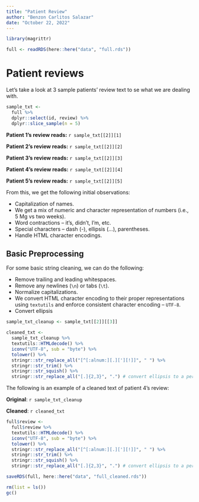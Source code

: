 ```yaml
---
title: "Patient Review"
author: "Benzon Carlitos Salazar"
date: "October 22, 2022"
---
```


```r
library(magrittr)

full <- readRDS(here::here("data", "full.rds"))
```

# Patient reviews

Let's take a look at 3 sample patients' review text to se what we are dealing 
with.

```r
sample_txt <-
  full %>%
  dplyr::select(id, review) %>%
  dplyr::slice_sample(n = 5)
```

**Patient 1's review reads:** `r sample_txt[[2]][1]`

**Patient 2's review reads:** `r sample_txt[[2]][2]`

**Patient 3's review reads:** `r sample_txt[[2]][3]`

**Patient 4's review reads:** `r sample_txt[[2]][4]`

**Patient 5's review reads:** `r sample_txt[[2]][5]`

From this, we get the following initial observations:

* Capitalization of names.
* We get a mix of numeric and character representation of numbers (i.e., 5 Mg vs 
two weeks).
* Word contractions -- it's, didn't, I'm, etc.
* Special characters -- dash (-), ellipsis (...), parentheses.
* Handle HTML character encodings.

## Basic Preprocessing

For some basic string cleaning, we can do the following:

* Remove trailing and leading whitespaces.
* Remove any newlines (`\n`) or tabs (`\t`).
* Normalize capitalizations.
* We convert HTML character encoding to their proper representations using 
`textutils` and enforce consistent character encoding -- `UTF-8`.
* Convert ellipsis

```r
sample_txt_cleanup <- sample_txt[[2]][[3]]

cleaned_txt <-
  sample_txt_cleanup %>%
  textutils::HTMLdecode() %>%
  iconv("UTF-8", sub = "byte") %>%
  tolower() %>%
  stringr::str_replace_all("[^[:alnum:][.]['][!]]", " ") %>%
  stringr::str_trim() %>%
  stringr::str_squish() %>%
  stringr::str_replace_all("[.]{2,3}", ".") # convert ellipsis to a period
```

The following is an example of a cleaned text of patient 4's review:

**Original**: `r sample_txt_cleanup`

**Cleaned**: `r cleaned_txt`

```r
full$review <- 
  full$review %>%
  textutils::HTMLdecode() %>%
  iconv("UTF-8", sub = "byte") %>%
  tolower() %>%
  stringr::str_replace_all("[^[:alnum:][.]['][!]]", " ") %>%
  stringr::str_trim() %>%
  stringr::str_squish() %>%
  stringr::str_replace_all("[.]{2,3}", ".") # convert ellipsis to a period
```

```r
saveRDS(full, here::here("data", "full_cleaned.rds"))

rm(list = ls())
gc()
```
